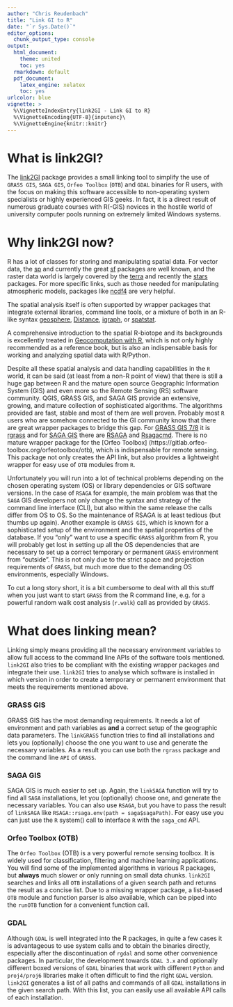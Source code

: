 ```yaml
---
author: "Chris Reudenbach"
title: "Link GI to R"
date: "`r Sys.Date()`"
editor_options:
  chunk_output_type: console
output:
  html_document: 
    theme: united
    toc: yes
  rmarkdown: default
  pdf_document:
    latex_engine: xelatex
    toc: yes
urlcolor: blue
vignette: >
  %\VignetteIndexEntry{link2GI - Link GI to R}
  %\VignetteEncoding{UTF-8}{inputenc}\
  %\VignetteEngine{knitr::knitr}
---
```


# What is link2GI?

The [link2GI](https://CRAN.R-project.org/package=link2GI) package provides a small linking tool to simplify the use of `GRASS GIS`, `SAGA GIS`, `Orfeo Toolbox` (`OTB`) and `GDAL` binaries for R users, with the focus on making this software accessible to non-operating system specialists or highly experienced GIS geeks.  In fact, it is a direct result of numerous graduate courses with R(-GIS) novices in the hostile world of university computer pools running on extremely limited Windows systems. 

# Why link2GI now?

R has a lot of classes for storing and manipulating spatial data. For vector data, the [sp](https://CRAN.R-project.org/package=sp) and currently the great [sf](https://CRAN.R-project.org/package=sf) packages are well known, and the raster data world is largely covered by the [terra](https://CRAN.R-project.org/package=terra) and recently the [stars](https://CRAN.R-project.org/package=stars) packages. For more specific links, such as those needed for manipulating atmospheric models, packages like [ncdf4](https://CRAN.R-project.org/package=ncdf4) are very helpful.

The spatial analysis itself is often supported by wrapper packages that integrate external libraries, command line tools, or a mixture of both in an R-like syntax [geosphere](https://CRAN.R-project.org/package=geosphere), [Distance](https://CRAN.R-project.org/package=Distance), [igraph](https://CRAN.R-project.org/package=igraph), or [spatstat](https://CRAN.R-project.org/package=spatstat). 

A comprehensive introduction to the spatial R-biotope and its backgrounds is excellently treated in [Geocomputation with R](https://r.geocompx.org/), which is not only highly recommended as a reference book, but is also an indispensable basis for working and analyzing spatial data with R/Python.

Despite all these spatial analysis and data handling capabilities in the `R` world, it can be said (at least from a non-R point of view) that there is still a huge gap between R and the mature open source Geographic Information System (GIS) and even more so the Remote Sensing (RS) software community. QGIS, GRASS GIS, and SAGA GIS provide an extensive, growing, and mature collection of sophisticated algorithms. The algorithms provided are fast, stable and most of them are well proven. Probably most `R` users who are somehow connected to the GI community know that there are great wrapper packages to bridge this gap. For [GRASS GIS 7/8](https://grass.osgeo.org/) it is [rgrass](https://CRAN.R-project.org/package=rgrass) and for [SAGA GIS](https://saga-gis.sourceforge.io/) there are [RSAGA](https://CRAN.R-project.org/package=RSAGA) and [Rsagacmd](https://github.com/stevenpawley/Rsagacmd).
There is no mature wrapper package for the [Orfeo Toolbox] (https://gitlab.orfeo-toolbox.org/orfeotoolbox/otb), which is indispensable for remote sensing. This package not only creates the API link, but also provides a lightweight wrapper for easy use of `OTB` modules from `R`.

Unfortunately you will run into a lot of technical problems depending on the chosen operating system (OS) or library dependencies or GIS software versions. In the case of `RSAGA` for example, the main problem was that the `SAGA` GIS developers not only change the syntax and strategy of the command line interface (CLI), but also within the same release the calls differ from OS to OS. So the maintenance of RSAGA is at least tedious (but thumbs up again).  Another example is `GRASS GIS`, which is known for a sophisticated setup of the environment and the spatial properties of the database. If you "only" want to use a specific `GRASS` algorithm from R, you will probably get lost in setting up all the OS dependencies that are necessary to set up a correct temporary or permanent `GRASS` environment from "outside". This is not only due to the strict space and projection requirements of `GRASS`, but much more due to the demanding OS environments, especially Windows. 

To cut a long story short, it is a bit cumbersome to deal with all this stuff when you just want to start `GRASS` from the R command line, e.g. for a powerful random walk cost analysis (`r.walk`) call as provided by `GRASS`.


# What does linking mean?
Linking simply means providing all the necessary environment variables to allow full access to the command line APIs of the software tools mentioned. `link2GI` also tries to be compliant with the existing wrapper packages and integrate their use. `link2GI` tries to analyse which software is installed in which version in order to create a temporary or permanent environment that meets the requirements mentioned above. 

### GRASS GIS

GRASS GIS has the most demanding requirements. It needs a lot of environment and path variables as **and** a correct setup of the geographic data parameters. The `linkGRASS` function tries to find all installations and lets you (optionally) choose the one you want to use and generate the necessary variables. As a result you can use both the `rgrass` package and the command line `API` of `GRASS`.

### SAGA GIS

SAGA GIS is much easier to set up. Again, the `linkSAGA` function will try to find all `SAGA` installations, let you (optionally) choose one, and generate the necessary variables. You can also use `RSAGA`, but you have to pass the result of `linkSAGA` like `RSAGA::rsaga.env(path = saga$sagaPath)`. For easy use you can just use the `R` system() call to interface `R` with the `saga_cmd` API. 

### Orfeo Toolbox (OTB)

The `Orfeo Toolbox` (OTB) is a very powerful remote sensing toolbox. It is widely used for classification, filtering and machine learning applications. You will find some of the implemented algorithms in various R packages, but **always** much slower or only running on small data chunks. `link2GI` searches and links all `OTB` installations of a given search path and returns the result as a concise list.  Due to a missing wrapper package, a list-based `OTB` module and function parser is also available, which can be piped into the `runOTB` function for a convenient function call.

### GDAL
Although `GDAL` is well integrated into the R packages, in quite a few  cases it is advantageous to use system calls and to obtain the binaries directly, especially after the discontinuation of `rgdal` and some other convenience packages. In particular, the development towards `GDAL 3.x` and optionally different boxed versions of `GDAL` binaries that work with different `Python` and `proj4/proj6` libraries make it often difficult to find the right `GDAL` version. `link2GI` generates a list of all paths and commands of all `GDAL` installations in the given search path.  With this list, you can easily use all available API calls of each installation. 




